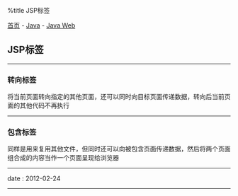 %title JSP标签

[[../../../index|首页]] - [[../index|Java]] - [[index|Java Web]]
==JSP标签==
----
===转向标签===

将当前页面转向指定的其他页面，还可以同时向目标页面传递数据，转向后当前页面的其他代码不再执行
{{{Java
<jsp:forward page="forwardTo.jsp">
	<jsp:param name="userName" value="Ruchee" />
</jsp:forward>
}}}
----
===包含标签===

同样是用来复用其他文件，但同时还可以向被包含页面传递数据，然后将两个页面组合成的内容当作一个页面呈现给浏览器
{{{Java
<jsp:include page="included.jsp">
	<jsp:param name="userName" value="Ruchee" />
</jsp:include>
}}}
----
<red>date</red> : 2012-02-24
----
